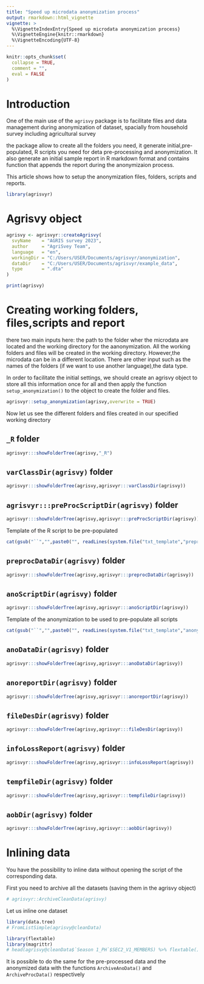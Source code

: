 ```yaml
---
title: "Speed up microdata anonymization process"
output: rmarkdown::html_vignette
vignette: >
  %\VignetteIndexEntry{Speed up microdata anonymization process}
  %\VignetteEngine{knitr::rmarkdown}
  %\VignetteEncoding{UTF-8}
---
```


```r
knitr::opts_chunk$set(
  collapse = TRUE,
  comment = "",
  eval = FALSE
)
```

# Introduction


One of the main use of the `agrisvy` package is to facilitate files and data management during anonymization of dataset, spacially from household survey including agricultural survey

the package allow to create all the folders you need, it generate initial,pre-populated, R scripts you need for deta pre-processing and anonymization. It also generate an initial sample report in R markdown format and contains function that appends the report during the anonymizaion process.

This article shows how to setup the anonymization files, folders, scripts and reports.


```r
library(agrisvyr)
```

# Agrisvy object


```r
agrisvy <- agrisvyr::createAgrisvy(
  svyName    = "AGRIS survey 2023",
  author     = "AgriSvey Team",
  language   = "en",
  workingDir = "C:/Users/USER/Documents/agrisvyr/anonymization",
  dataDir    = "C:/Users/USER/Documents/agrisvyr/example_data",
  type       = ".dta"
)
```

```r
print(agrisvy)

```

# Creating working folders, files,scripts and report

there two main inputs here: the path to the folder wher the microdata are located and the working directory for the aanonymization. All the working folders and files will be created in the working directory. However,the microdata can be in a different location. There are other input such as the names of the folders (if we want to use another language),the data type.

In order to facilitate the initial settings, we should create an agrisvy object to store all this information once for all and then apply the function `setup_anonymization()` to the object to create the folder and files.

```r
agrisvyr::setup_anonymization(agrisvy,overwrite = TRUE)
```
Now let us see the different folders and files created in our specified working directory

## `_R` folder
```r
agrisvyr:::showFolderTree(agrisvy,"_R")

```

## `varClassDir(agrisvy)` folder

```r
agrisvyr:::showFolderTree(agrisvy,agrisvyr:::varClassDir(agrisvy))
```

## `agrisvyr:::preProcScriptDir(agrisvy)` folder

```r
agrisvyr:::showFolderTree(agrisvy,agrisvyr:::preProcScriptDir(agrisvy))
```


Template of the R script to be pre-populated


```r
cat(gsub("``","",paste0("", readLines(system.file("txt_template","preprocessing.txt",package = "agrisvyr")), "   ")), sep = "\n")

```


## `preprocDataDir(agrisvy)` folder

```r
agrisvyr:::showFolderTree(agrisvy,agrisvyr:::preprocDataDir(agrisvy))
```


## `anoScriptDir(agrisvy)` folder

```r
agrisvyr:::showFolderTree(agrisvy,agrisvyr:::anoScriptDir(agrisvy))
```



Template of the anonymization to be used to pre-populate all scripts



```r
cat(gsub("``","",paste0("", readLines(system.file("txt_template","anonymization_script.txt",package = "agrisvyr")), "   ")), sep = "\n")

```


## `anoDataDir(agrisvy)` folder

```r
agrisvyr:::showFolderTree(agrisvy,agrisvyr:::anoDataDir(agrisvy))
```



## `anoreportDir(agrisvy)` folder

```r
agrisvyr:::showFolderTree(agrisvy,agrisvyr:::anoreportDir(agrisvy))
```

## `fileDesDir(agrisvy)` folder

```r
agrisvyr:::showFolderTree(agrisvy,agrisvyr:::fileDesDir(agrisvy))
```


## `infoLossReport(agrisvy)` folder

```r
agrisvyr:::showFolderTree(agrisvy,agrisvyr:::infoLossReport(agrisvy))
```


## `tempfileDir(agrisvy)` folder

```r
agrisvyr:::showFolderTree(agrisvy,agrisvyr:::tempfileDir(agrisvy))
```


## `aobDir(agrisvy)` folder


```r
agrisvyr:::showFolderTree(agrisvy,agrisvyr:::aobDir(agrisvy))
```



# Inlining data

You have the possibility to inline data without opening the script of the corresponding data.

First you need to archive all the datasets (saving them in the agrisvy object)

```r
# agrisvyr::ArchiveCleanData(agrisvy)
```

Let us inline one dataset

```r
library(data.tree)
# FromListSimple(agrisvy@cleanData)
```


```r
library(flextable)
library(magrittr)
# head(agrisvy@cleanData$`Season 1_PH`$SEC2_V1_MEMBERS) %>% flextable()
```

It is possible to do the same for the pre-processed data and the anonymized data with the functions `ArchiveAnoData()` and `ArchiveProcData()` respectively

